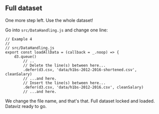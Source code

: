 ## Full dataset

One more step left. Use the whole dataset!

Go into `src/DataHandling.js` and change one line:

```{.javascript caption="Switch to full dataset"}
// Example 4
//
// src/DataHandling.js
export const loadAllData = (callback = _.noop) => {
    d3.queue()
        // ..
        // Delete the line(s) between here...
        .defer(d3.csv, 'data/h1bs-2012-2016-shortened.csv', cleanSalary)
        // ...and here.
        // Insert the line(s) between here...
        .defer(d3.csv, 'data/h1bs-2012-2016.csv', cleanSalary)
        // ...and here.
```

We change the file name, and that's that. Full dataset locked and loaded.
Dataviz ready to go.